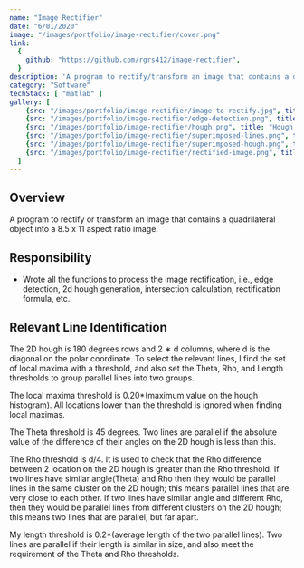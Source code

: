 ```yaml
---
name: "Image Rectifier"
date: "6/01/2020"
image: "/images/portfolio/image-rectifier/cover.png"
link:
  {
    github: "https://github.com/rgrs412/image-rectifier",
  }
description: 'A program to rectify/transform an image that contains a quadrilateral object'
category: "Software"
techStack: [ "matlab" ]
gallery: [
    {src: "/images/portfolio/image-rectifier/image-to-rectify.jpg", title: "Input Image"},
    {src: "/images/portfolio/image-rectifier/edge-detection.png", title: "Edge Detection"},
    {src: "/images/portfolio/image-rectifier/hough.png", title: "Hough Transform for Line Detection"},
    {src: "/images/portfolio/image-rectifier/superimposed-lines.png", title: "Superimposed Lines"},
    {src: "/images/portfolio/image-rectifier/superimposed-hough.png", title: "Superimposed Lines on Hough"},
    {src: "/images/portfolio/image-rectifier/rectified-image.png", title: "Rectified Image"},
  ]
---
```


## Overview
A program to rectify or transform an image that contains a quadrilateral object into a 8.5 x 11 aspect ratio image.

## Responsibility

- Wrote all the functions to process the image rectification, i.e., edge detection, 2d hough generation,
  intersection calculation, rectification formula, etc.

## Relevant Line Identification

The 2D hough is 180 degrees rows and 2 ∗ d columns, where d is the diagonal on the polar
coordinate. To select the relevant lines, I find the set of local maxima with a threshold, and
also set the Theta, Rho, and Length thresholds to group parallel lines into two groups.

The local maxima threshold is 0.20*(maximum value on the hough histogram). All locations
lower than the threshold is ignored when finding local maximas.

The Theta threshold is 45 degrees. Two lines are parallel if the absolute value of the difference of
their angles on the 2D hough is less than this.

The Rho threshold is d/4. It is used to check that the Rho difference between 2 location on the
2D hough is greater than the Rho threshold. If two lines have similar angle(Theta) and Rho then they
would be parallel lines in the same cluster on the 2D hough; this means parallel lines that
are very close to each other. If two lines have similar angle and different Rho, then they would
be parallel lines from different clusters on the 2D hough; this means two lines that are parallel, but far apart.

My length threshold is 0.2*(average length of the two parallel lines). Two lines are parallel if their
length is similar in size, and also meet the requirement of the Theta and Rho thresholds.
